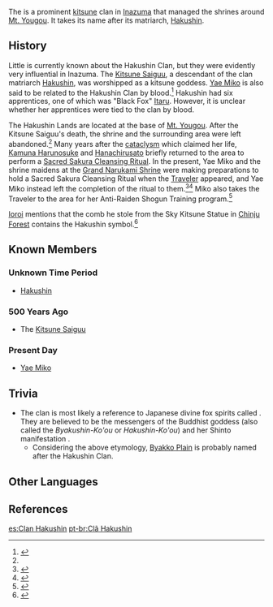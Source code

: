{{Terminology Infobox
|title        = 
|image        = Item Ioroi's Ward.png
|caption      = The Hakushin symbol on [[Ioroi's Ward]]<ref name="Tanuki-Bayashi">{{Ref/Quest|Tanuki-Bayashi in the Forest}}</ref>
|type         = Families
|type2        = Inazuma Clans
}}
The {{Lang|'''Hakushin Clan'''|ja=白辰一族|ja_rm=Hakushin Ichizoku|ja_lit=White Dawn Family<!--<ref group="Note" name="shin" />-->}} is a prominent [[kitsune]] clan in [[Inazuma]] that managed the shrines around [[Mt. Yougou]]. It takes its name after its matriarch, [[Hakushin]].

==History==
Little is currently known about the Hakushin Clan, but they were evidently very influential in Inazuma. The [[Kitsune Saiguu]], a descendant of the clan matriarch [[Hakushin]], was worshipped as a kitsune goddess. [[Yae Miko]] is also said to be related to the Hakushin Clan by blood.<ref name="NCotSK5">{{Ref/Book|New Chronicles of the Six Kitsune|5}}</ref> Hakushin had six apprentices, one of which was "Black Fox" [[Itaru]]. However, it is unclear whether her apprentices were tied to the clan by blood.

The Hakushin Lands are located at the base of [[Mt. Yougou]]. After the Kitsune Saiguu's death, the shrine and the surrounding area were left abandoned.<ref name="NCotSK5" /> Many years after the [[cataclysm]] which claimed her life, [[Kamuna Harunosuke]] and [[Hanachirusato]] briefly returned to the area to perform a [[Sacred Sakura Cleansing Ritual]]. In the present, Yae Miko and the shrine maidens at the [[Grand Narukami Shrine]] were making preparations to hold a Sacred Sakura Cleansing Ritual when the [[Traveler]] appeared, and Yae Miko instead left the completion of the ritual to them.<ref>{{Ref/Quest|Sacrificial Offering}}</ref><ref>{{Ref/NPC|Inagi Hotomi}}</ref> Miko also takes the Traveler to the area for her Anti-Raiden Shogun Training program.<ref>{{Ref/Quest|The Servant's Path}}</ref>

[[Ioroi]] mentions that the comb he stole from the Sky Kitsune Statue in [[Chinju Forest]] contains the Hakushin symbol.<ref name="Tanuki-Bayashi">{{Ref/Quest|Tanuki-Bayashi in the Forest}}</ref>

==Known Members==
===Unknown Time Period===
*[[Hakushin]]

===500 Years Ago===
*The [[Kitsune Saiguu]]

===Present Day===
*[[Yae Miko]]

==Trivia==
*The clan is most likely a reference to Japanese divine fox spirits called {{Lang|''byakko''|ja=白狐|ja_tl=white foxes}}. They are believed to be the messengers of the Buddhist goddess {{w|Dakini}} (also called the ''Byakushin-Ko'ou'' or ''Hakushin-Ko'ou'') and her Shinto manifestation {{w|Inari Ōkami|Inari Oomikami}}.
**Considering the above etymology, [[Byakko Plain]] is probably named after the Hakushin Clan.

==Other Languages==
{{Other Languages
|en      = Hakushin Clan
|zhs     = 白辰一族
|zhs_rm  = Báichén Yīzú
|zhs_tl  = White Dawn Family{{Sino|zh|ja}}
|ja      = {{Rubi|白|はく|辰|しん|一|いち|族|ぞく}}
|ja_rm   = Hakushin Ichizoku
|ja_tl   = White Dawn Family
|ja_note = The Han character 辰 means "(zodiac) dragon" or "celestial body." In this case, however, it is used as an alternative form of 晨 ("dawn" or "morning"). See the [[#Trivia|Trivia section]] for details.
|ko      = {{tt|백진인|白辰人}}
|ko_rm   = Baekjinin
|ko_tl   = White Dawn People
}}
<!--
==Notes==
{{Reflist|note=1}}
-->

==References==
{{Reflist|2}}

[[es:Clan Hakushin]]
[[pt-br:Clã Hakushin]]